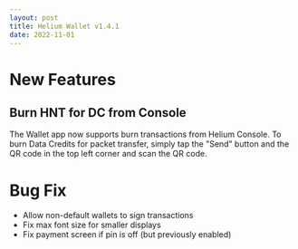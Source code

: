 ```yaml
---
layout: post
title: Helium Wallet v1.4.1
date: 2022-11-01
---
```


# New Features

## Burn HNT for DC from Console

The Wallet app now supports burn transactions from Helium Console. To burn Data Credits for packet
transfer, simply tap the "Send" button and the QR code in the top left corner and scan the QR code.

<!--truncate-->

# Bug Fix

- Allow non-default wallets to sign transactions
- Fix max font size for smaller displays
- Fix payment screen if pin is off (but previously enabled)
